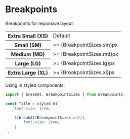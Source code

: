 
<Meta title="Styles/Breakpoints" />

# Breakpoints

Breakpoints for reponsive layout

<table>
  <tr>
    <th>Extra Small (XS)</th>
    <td>Default</td>
  </tr>
  <tr>
    <th>Small (SM)</th>
    <td> >= {BreakpointSizes.sm}px</td>
  </tr>
  <tr>
    <th>Medium (MD)</th>
    <td>>= {BreakpointSizes.md}px</td>
  </tr>
  <tr>
    <th>Large (LG)</th>
    <td>>= {BreakpointSizes.lg}px</td>
  </tr>
  <tr>
    <th>Extra Large (XL)</th>
    <td>>= {BreakpointSizes.xl}px</td>
  </tr>
</table>

Using in styled components:

```js
import { breakAt, BreakpointSizes } from Breakpoints;

const Title = styled.h1`
    font-size: 1rem;

    ${breakAt(BreakpointSizes.md)}{
        font-size: 2rem;
    }
`;
```

